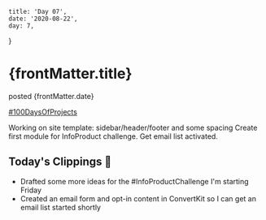

    title: 'Day 07',
    date: '2020-08-22',
    day: 7,
}

<h1>{frontMatter.title}</h1>

<span>posted {frontMatter.date}</span>

[#100DaysOfProjects](./)

Working on site template: sidebar/header/footer and some spacing
Create first module for InfoProduct challenge. Get email list activated.

## Today's Clippings 🍃

-   Drafted some more ideas for the #InfoProductChallenge I'm starting Friday
-   Created an email form and opt-in content in ConvertKit so I can get an email
    list started shortly
